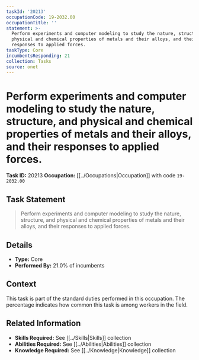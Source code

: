 ```yaml
---
taskId: '20213'
occupationCode: 19-2032.00
occupationTitle: ''
statement: >-
  Perform experiments and computer modeling to study the nature, structure, and
  physical and chemical properties of metals and their alloys, and their
  responses to applied forces.
taskType: Core
incumbentsResponding: 21
collection: Tasks
source: onet
---
```

# Perform experiments and computer modeling to study the nature, structure, and physical and chemical properties of metals and their alloys, and their responses to applied forces.

**Task ID:** 20213
**Occupation:** [[../Occupations|Occupation]] with code `19-2032.00`

## Task Statement

> Perform experiments and computer modeling to study the nature, structure, and physical and chemical properties of metals and their alloys, and their responses to applied forces.

## Details

- **Type:** Core
- **Performed By:** 21.0% of incumbents

## Context

This task is part of the standard duties performed in this occupation. The percentage indicates how common this task is among workers in the field.

## Related Information

- **Skills Required:** See [[../Skills|Skills]] collection
- **Abilities Required:** See [[../Abilities|Abilities]] collection
- **Knowledge Required:** See [[../Knowledge|Knowledge]] collection
